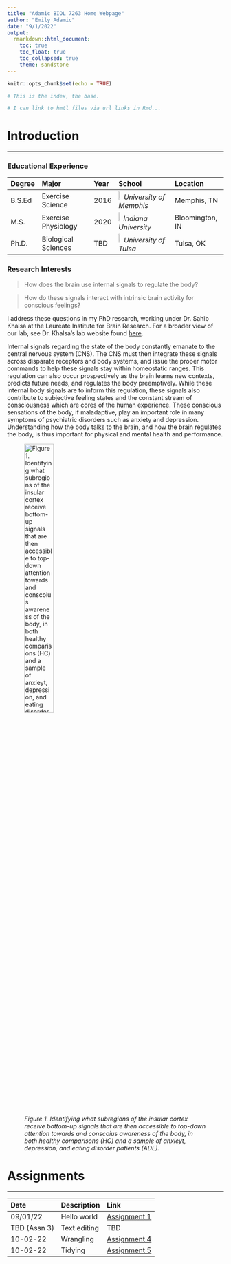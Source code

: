 ```yaml
---
title: "Adamic BIOL 7263 Home Webpage"
author: "Emily Adamic"
date: "9/1/2022"
output: 
  rmarkdown::html_document:
    toc: true
    toc_float: true
    toc_collapsed: true
    theme: sandstone
---
```


```r
knitr::opts_chunk$set(echo = TRUE)
```

```r
# This is the index, the base. 

# I can link to hmtl files via url links in Rmd... 

```

# Introduction

____

### Educational Experience

Degree       Major                Year    School                                                   Location
------------ -------------------- ------- -------------------------------------------------------  --------------
B.S.Ed       Exercise Science     2016    ![](MemphisLogo.png){width=7%} *University of Memphis*   Memphis, TN
M.S.         Exercise Physiology  2020    ![](IndianaLogo.png){width=6%} *Indiana University*      Bloomington, IN
Ph.D.        Biological Sciences  TBD     ![](TulsaLogo.png){width=7%}   *University of Tulsa*     Tulsa, OK


### Research Interests

> How does the brain use internal signals to regulate the body?

> How do these signals interact with intrinsic brain activity for conscious feelings?

I address these questions in my PhD research, working under Dr. Sahib Khalsa at the Laureate Institute for Brain Research. For a broader view of our lab, see Dr. Khalsa's lab website found [here](https://www.laureateinstitute.org/sahib-khalsa.html).

Internal signals regarding the state of the body constantly emanate to the central nervous system (CNS). The CNS must then integrate these signals across disparate receptors and body systems, and issue the proper motor commands to help these signals stay within homeostatic ranges. This regulation can also occur prospectively as the brain learns new contexts, predicts future needs, and regulates the body preemptively. While these internal body signals are to inform this regulation, these signals also contribute to subjective feeling states and the constant stream of consciousness which are cores of the human experience. These conscious sensations of the body, if maladaptive, play an important role in many symptoms of psychiatric disorders such as anxiety and depression. Understanding how the body talks to the brain, and how the brain regulates the body, is thus important for physical and mental health and performance. 

![*Figure 1. Identifying what subregions of the insular cortex receive bottom-up signals that are then accessible to top-down attention towards and conscoius awareness of the body, in both healthy comparisons (HC) and a sample of anxieyt, depression, and eating disorder patients (ADE).*](Fig2.jpg){width=40%}





# Assignments 
___

Date            Description      Link   
-------------   -------------    ------------- 
09/01/22        Hello world      [Assignment 1](Assignments/Adamic_Assignment1.html)
TBD (Assn 3)    Text editing     TBD
10-02-22        Wrangling        [Assignment 4](Assignments/Adamic_Assignment4.html)
10-02-22        Tidying          [Assignment 5](Assignments/Adamic_Assignment5.html)








  
      










